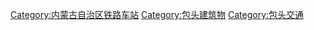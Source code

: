 [[Category:内蒙古自治区铁路车站|Category:内蒙古自治区铁路车站]]
[[Category:包头建筑物|Category:包头建筑物]]
[[Category:包头交通|Category:包头交通]]